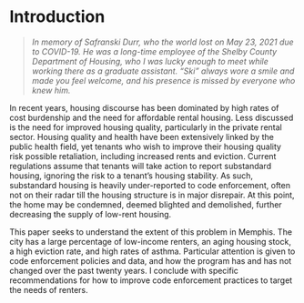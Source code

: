 # Introduction {#intro}

> *In memory of Safranski Durr, who the world lost on May 23, 2021 due to COVID-19. He was a long-time employee of the Shelby County Department of Housing, who I was lucky enough to meet while working there as a graduate assistant. "Ski" always wore a smile and made you feel welcome, and his presence is missed by everyone who knew him.*

In recent years, housing discourse has been dominated by high rates of cost burdenship and the need for affordable rental housing. Less discussed is the need for improved housing quality, particularly in the private rental sector. Housing quality and health have been extensively linked by the public health field, yet tenants who wish to improve their housing quality risk possible retaliation, including increased rents and eviction. Current regulations assume that tenants will take action to report substandard housing, ignoring the risk to a tenant's housing stability. As such, substandard housing is heavily under-reported to code enforcement, often not on their radar till the housing structure is in major disrepair. At this point, the home may be condemned, deemed blighted and demolished, further decreasing the supply of low-rent housing.

This paper seeks to understand the extent of this problem in Memphis. The city has a large percentage of low-income renters, an aging housing stock, a high eviction rate, and high rates of asthma. Particular attention is given to code enforcement policies and data, and how the program has and has not changed over the past twenty years. I conclude with specific recommendations for how to improve code enforcement practices to target the needs of renters.

<!--# not yet mentioned: landlords and profit -->
